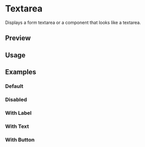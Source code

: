 

<Meta of={TextAreaStories} />

# Textarea

Displays a form textarea or a component that looks like a textarea.

## Preview

<Canvas of={TextAreaStories.Default} />

<Controls />

## Usage



<Source code={importCode} language="ts" dark />
<Source code={usageCode} language="tsx" dark />

## Examples

### Default

<Canvas of={TextAreaStories.Default} />

### Disabled

<Canvas of={TextAreaStories.Disabled} />

### With Label

<Canvas of={TextAreaStories.WithLabel} />

### With Text

<Canvas of={TextAreaStories.WithText} />

### With Button

<Canvas of={TextAreaStories.WithButton} />
